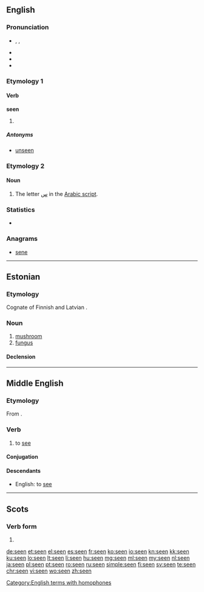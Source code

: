 {{also|Seen|sen}}
==English==

===Pronunciation===
* {{enPR|sēn}}, {{IPA|/siːn/}}, {{X-SAMPA|/si:n/}}
* {{audio|en-us-seen.ogg|Audio (US)}}
* {{rhymes|iːn}}
* {{homophones|lang=en|scene}}

===Etymology 1===

====Verb====
'''seen'''

# {{past participle of|see|lang=en}}

=====Antonyms=====
* [[unseen]]

===Etymology 2===

====Noun====
{{en-noun}}

# The letter [[س]] in the [[Arabic script]].

===Statistics===
* {{rank|heart|going|knew|206|seen|better|name|among}}

===Anagrams===
* [[sene#English|sene]]

[[Category:English terms with homophones]]

----

==Estonian==
{{wikipedia|lang=et|Seened}}

===Etymology===
Cognate of Finnish {{term|sieni}} and Latvian {{term|sēne|lang=lv}}.

===Noun===
{{et-noun}}

# [[mushroom]]
# [[fungus]]

====Declension====
{{rfinfl|et|noun}}

----

==Middle English==

===Etymology===
From {{etyl|ang|enm}} {{term|seon|lang=ang}}.

===Verb===
{{head|enm|verb}}

# to [[see]]

====Conjugation====
{{enm-conj|type=strong|see|seeþ, seen|seest|seeþ, seen|seeþ|seeþ, seen|see|seen|seende, seinge|(y)seen|saw|sawen|sawe(st)|sawen|saw|sawen|sawe|sawen|see|seeþ, seen}}

====Descendants====
* English: to [[see]]

----

==Scots==

===Verb form===
{{head|sco}}

# {{past participle of|sei|lang=sco}}

[[de:seen]]
[[et:seen]]
[[el:seen]]
[[es:seen]]
[[fr:seen]]
[[ko:seen]]
[[io:seen]]
[[kn:seen]]
[[kk:seen]]
[[ku:seen]]
[[lo:seen]]
[[lt:seen]]
[[li:seen]]
[[hu:seen]]
[[mg:seen]]
[[ml:seen]]
[[my:seen]]
[[nl:seen]]
[[ja:seen]]
[[pl:seen]]
[[pt:seen]]
[[ro:seen]]
[[ru:seen]]
[[simple:seen]]
[[fi:seen]]
[[sv:seen]]
[[te:seen]]
[[chr:seen]]
[[vi:seen]]
[[wo:seen]]
[[zh:seen]]